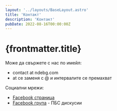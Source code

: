 ```yaml
---
layout: '../layouts/BaseLayout.astro'
title: 'Контакт'
description: 'Контакт'
pubDate: 2022-08-16T00:00:00Z
---
```


# {frontmatter.title}

Може да свържете с нас по имейл:

- contact at ndebg.com
- at се заменя с @ и интервалите се премахват

Социални мрежи:
- [Facebook страница](https://www.facebook.com/ndebulgaria/)
- [Facebook група](https://www.facebook.com/groups/ndebulgaria/) - ПБС дискусии
